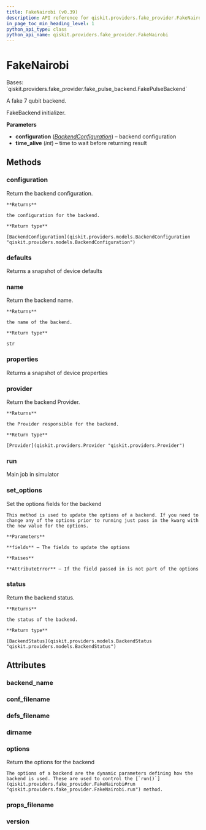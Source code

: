 ```yaml
---
title: FakeNairobi (v0.39)
description: API reference for qiskit.providers.fake_provider.FakeNairobi in qiskit v0.39
in_page_toc_min_heading_level: 1
python_api_type: class
python_api_name: qiskit.providers.fake_provider.FakeNairobi
---
```


# FakeNairobi

<Class id="qiskit.providers.fake_provider.FakeNairobi" isDedicatedPage={true} github="https://github.com/qiskit/qiskit/tree/stable/0.22/qiskit/providers/fake_provider/backends/nairobi/fake_nairobi.py" signature="FakeNairobi" modifiers="class">
  Bases: `qiskit.providers.fake_provider.fake_pulse_backend.FakePulseBackend`

  A fake 7 qubit backend.

  FakeBackend initializer.

  **Parameters**

  *   **configuration** ([*BackendConfiguration*](qiskit.providers.models.BackendConfiguration "qiskit.providers.models.BackendConfiguration")) – backend configuration
  *   **time\_alive** (*int*) – time to wait before returning result

  ## Methods

  <span id="qiskit-providers-fake-provider-fakenairobi-configuration" />

  ### configuration

  <Function id="qiskit.providers.fake_provider.FakeNairobi.configuration" signature="FakeNairobi.configuration()">
    Return the backend configuration.

    **Returns**

    the configuration for the backend.

    **Return type**

    [BackendConfiguration](qiskit.providers.models.BackendConfiguration "qiskit.providers.models.BackendConfiguration")
  </Function>

  <span id="qiskit-providers-fake-provider-fakenairobi-defaults" />

  ### defaults

  <Function id="qiskit.providers.fake_provider.FakeNairobi.defaults" signature="FakeNairobi.defaults()">
    Returns a snapshot of device defaults
  </Function>

  <span id="qiskit-providers-fake-provider-fakenairobi-name" />

  ### name

  <Function id="qiskit.providers.fake_provider.FakeNairobi.name" signature="FakeNairobi.name()">
    Return the backend name.

    **Returns**

    the name of the backend.

    **Return type**

    str
  </Function>

  <span id="qiskit-providers-fake-provider-fakenairobi-properties" />

  ### properties

  <Function id="qiskit.providers.fake_provider.FakeNairobi.properties" signature="FakeNairobi.properties()">
    Returns a snapshot of device properties
  </Function>

  <span id="qiskit-providers-fake-provider-fakenairobi-provider" />

  ### provider

  <Function id="qiskit.providers.fake_provider.FakeNairobi.provider" signature="FakeNairobi.provider()">
    Return the backend Provider.

    **Returns**

    the Provider responsible for the backend.

    **Return type**

    [Provider](qiskit.providers.Provider "qiskit.providers.Provider")
  </Function>

  <span id="qiskit-providers-fake-provider-fakenairobi-run" />

  ### run

  <Function id="qiskit.providers.fake_provider.FakeNairobi.run" signature="FakeNairobi.run(run_input, **kwargs)">
    Main job in simulator
  </Function>

  <span id="qiskit-providers-fake-provider-fakenairobi-set-options" />

  ### set\_options

  <Function id="qiskit.providers.fake_provider.FakeNairobi.set_options" signature="FakeNairobi.set_options(**fields)">
    Set the options fields for the backend

    This method is used to update the options of a backend. If you need to change any of the options prior to running just pass in the kwarg with the new value for the options.

    **Parameters**

    **fields** – The fields to update the options

    **Raises**

    **AttributeError** – If the field passed in is not part of the options
  </Function>

  <span id="qiskit-providers-fake-provider-fakenairobi-status" />

  ### status

  <Function id="qiskit.providers.fake_provider.FakeNairobi.status" signature="FakeNairobi.status()">
    Return the backend status.

    **Returns**

    the status of the backend.

    **Return type**

    [BackendStatus](qiskit.providers.models.BackendStatus "qiskit.providers.models.BackendStatus")
  </Function>

  ## Attributes

  ### backend\_name

  <Attribute id="qiskit.providers.fake_provider.FakeNairobi.backend_name" attributeValue="'fake_nairobi'" />

  ### conf\_filename

  <Attribute id="qiskit.providers.fake_provider.FakeNairobi.conf_filename" attributeValue="'conf_nairobi.json'" />

  ### defs\_filename

  <Attribute id="qiskit.providers.fake_provider.FakeNairobi.defs_filename" attributeValue="'defs_nairobi.json'" />

  ### dirname

  <Attribute id="qiskit.providers.fake_provider.FakeNairobi.dirname" attributeValue="'/home/runner/work/qiskit/qiskit/.tox/docs/lib/python3.8/site-packages/qiskit/providers/fake_provider/backends/nairobi'" />

  ### options

  <Attribute id="qiskit.providers.fake_provider.FakeNairobi.options">
    Return the options for the backend

    The options of a backend are the dynamic parameters defining how the backend is used. These are used to control the [`run()`](qiskit.providers.fake_provider.FakeNairobi#run "qiskit.providers.fake_provider.FakeNairobi.run") method.
  </Attribute>

  ### props\_filename

  <Attribute id="qiskit.providers.fake_provider.FakeNairobi.props_filename" attributeValue="'props_nairobi.json'" />

  ### version

  <Attribute id="qiskit.providers.fake_provider.FakeNairobi.version" attributeValue="1" />
</Class>

